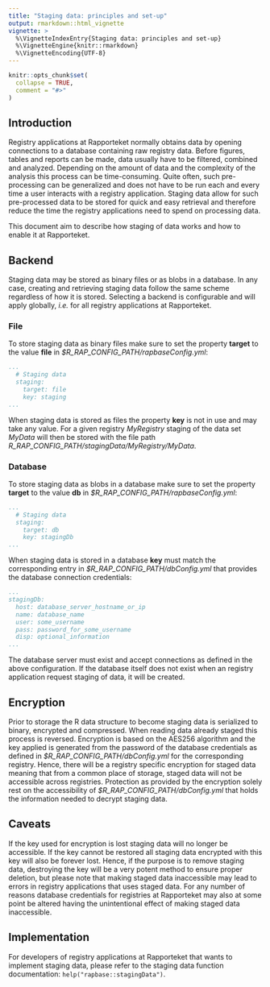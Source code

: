 ```yaml
---
title: "Staging data: principles and set-up"
output: rmarkdown::html_vignette
vignette: >
  %\VignetteIndexEntry{Staging data: principles and set-up}
  %\VignetteEngine{knitr::rmarkdown}
  %\VignetteEncoding{UTF-8}
---
```


```r
knitr::opts_chunk$set(
  collapse = TRUE,
  comment = "#>"
)
```

## Introduction
Registry applications at Rapporteket normally obtains data by opening connections to a database containing raw registry data. Before figures, tables and reports can be made, data usually have to be filtered, combined and analyzed. Depending on the amount of data and the complexity of the analysis this process can be time-consuming. Quite often, such pre-processing can be generalized and does not have to be run each and every time a user interacts with a registry application. Staging data allow for such pre-processed data to be stored for quick and easy retrieval and therefore reduce the time the registry applications need to spend on processing data.

This document aim to describe how staging of data works and how to enable it at Rapporteket.

## Backend
Staging data may be stored as binary files or as blobs in a database. In any case, creating and retrieving staging data follow the same scheme regardless of how it is stored. Selecting a backend is configurable and will apply globally, _i.e._ for all registry applications at Rapporteket.

### File
To store staging data as binary files make sure to set the property __target__ to the value __file__ in _$R_RAP_CONFIG_PATH/rapbaseConfig.yml_:

```yaml
...
  # Staging data
  staging:
    target: file
    key: staging
...
```

When staging data is stored as files the property __key__ is not in use and may take any value. For a given registry _MyRegistry_ staging of the data set _MyData_ will then be stored with the file path _R_RAP_CONFIG_PATH/stagingData/MyRegistry/MyData_.

### Database
To store staging data as blobs in a database make sure to set the property __target__ to the value __db__ in _$R_RAP_CONFIG_PATH/rapbaseConfig.yml_:

```yaml
...
  # Staging data
  staging:
    target: db
    key: stagingDb
...
```

When staging data is stored in a database __key__ must match the corresponding entry in _$R_RAP_CONFIG_PATH/dbConfig.yml_ that provides the database connection credentials:

```yaml
...
stagingDb:
  host: database_server_hostname_or_ip
  name: database_name
  user: some_username
  pass: password_for_some_username
  disp: optional_information
...
```

The database server must exist and accept connections as defined in the above configuration. If the database itself does not exist when an registry application request staging of data, it will be created. 

## Encryption
Prior to storage the R data structure to become staging data is serialized to binary, encrypted and compressed. When reading data already staged this process is reversed. Encryption is based on the  AES256 algorithm and the key applied is generated from the password of the database credentials as defined in _\$R_RAP_CONFIG_PATH/dbConfig.yml_ for the corresponding registry. Hence, there will be a registry specific encryption for staged data meaning that from a common place of storage, staged data will not be accessible across registries. Protection as provided by the encryption solely rest on the accessibility of _\$R_RAP_CONFIG_PATH/dbConfig.yml_ that holds the information needed to decrypt staging data. 


## Caveats
If the key used for encryption is lost staging data will no longer be accessible. If the key cannot be restored all staging data encrypted with this key will also be forever lost. Hence, if the purpose is to remove staging data, destroying the key will be a very potent method to ensure proper deletion, but please note that making staged data inaccessible may lead to errors in registry applications that uses staged data. For any number of reasons database credentials for registries at Rapporteket may also at some point be altered having the unintentional effect of making staged data inaccessible.  

## Implementation
For developers of registry applications at Rapporteket that wants to implement staging data, please refer to the staging data function documentation: `help("rapbase::stagingData")`.
